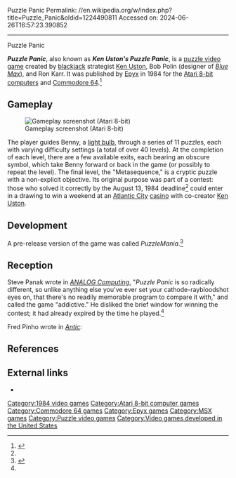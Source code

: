 Puzzle Panic
Permalink: //en.wikipedia.org/w/index.php?title=Puzzle_Panic&oldid=1224490811
Accessed on: 2024-06-26T16:57:23.390852



------
Puzzle Panic
{{Short description|1984 video game}}
{{Infobox video game
| collapsible = 
| state = 
| italic title = 
| title = Puzzle Panic
| image = Puzzle Panic cover.jpg
| alt = 
| caption = 
| designer = Ken Uston<br>Bob Polin<br>Ron Karr
| publisher = [[Epyx]]
| series = 
| engine = 
| platforms = [[Atari 8-bit]], [[Commodore 64]], [[MSX]]
| released = 1984
| genre = [[Puzzle video game|Puzzle]]
| modes = 
}}

'''''Puzzle Panic''''', also known as '''''Ken Uston's Puzzle Panic''''', is a [[puzzle video game]] created by [[blackjack]] strategist [[Ken Uston]], Bob Polin (designer of ''[[Blue Max (video game)|Blue Max]]''), and Ron Karr. It was published by [[Epyx]] in 1984 for the [[Atari 8-bit computers]] and [[Commodore 64]].<ref>{{lemon64 game|id=2025|name=Puzzle Panic}}</ref>

== Gameplay ==
[[File:Puzzle_Panic_Atari_8-bit_PAL_screenshot.png|thumb|left|Gameplay screenshot (Atari 8-bit)]]

The player guides Benny, a [[light bulb]], through a series of 11 puzzles, each with varying difficulty settings (a total of over 40 levels). At the completion of each level, there are a few available exits, each bearing an obscure symbol, which take Benny forward or back in the game (or possibly to repeat the level). The final level, the "Metasequence," is a cryptic puzzle with a non-explicit objective. Its original purpose was part of a contest: those who solved it correctly by the August 13, 1984 deadline<ref name=panak/> could enter in a drawing to win a weekend at an [[Atlantic City, New Jersey|Atlantic City]] [[casino]] with co-creator [[Ken Uston]].

==Development==
A pre-release version of the game was called ''PuzzleMania''.<ref>{{cite web|title=PuzzleMania|url=http://www.atarimania.com/game-atari-400-800-xl-xe-puzzlemania_4190.html|website=Atari Mania}}</ref>

==Reception==
Steve Panak wrote in ''[[ANALOG Computing]]'', "''Puzzle Panic'' is so radically different, so unlike anything else you've ever set your cathode-raybloodshot eyes on, that there's no readily memorable program to compare it with," and called the game "addictive." He disliked the brief window for winning the contest; it had already expired by the time he played.<ref name=panak/>

Fred Pinho wrote in ''[[Antic (magazine)|Antic]]'': {{quote|''Puzzle Panic'' is a nice blend of puzzle solving, strategy and arcade action.  The puzzles are nowhere as frustrating as the typical adventure game.  Neither are the arcade segments as demanding as the typical shoot-em-up.  For those not gifted with the joystick touch (the majority of us), this game will give a sense of accomplishment since every screen is conquerable.<ref>{{cite journal |last1=Pinho |first1=Fred |title=Product Reviews: Puzzle Panic |journal=Antic |date=December 1984 |volume=3 |issue=8 |url=https://www.atarimagazines.com/v3n8/productreviews.html}}</ref>}}

==References==
{{reflist|refs=
<ref name=panak>{{cite journal|title=The Season's Software Sampler |issue=25 |date=December 1984 |last1=Panak |first=Steve |journal=ANALOG Computing |url=http://www.cyberroach.com/analog/an25/seasonsoftware.htm}}</ref>
}}
==External links==
* {{atarimania|id=4191}}

[[Category:1984 video games]]
[[Category:Atari 8-bit computer games]]
[[Category:Commodore 64 games]]
[[Category:Epyx games]]
[[Category:MSX games]]
[[Category:Puzzle video games]]
[[Category:Video games developed in the United States]]